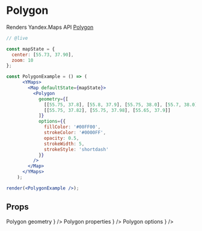 


# Polygon

Renders Yandex.Maps API [Polygon][]

```jsx
// @live

const mapState = {
  center: [55.73, 37.90],
  zoom: 10
};

const PolygonExample = () => (
      <YMaps>
        <Map defaultState={mapState}>
          <Polygon
            geometry={[
              [[55.75, 37.8], [55.8, 37.9], [55.75, 38.0], [55.7, 38.0], [55.7, 37.8]],
              [[55.75, 37.82], [55.75, 37.98], [55.65, 37.9]]
            ]}
            options={{
              fillColor: '#00FF00',
              strokeColor: '#0000FF',
              opacity: 0.5,
              strokeWidth: 5,
              strokeStyle: 'shortdash'
            }}
          />
        </Map>
      </YMaps>
    );

render(<PolygonExample />);
```

## Props

<Props>
  <PropItem
    name="defaultGeometry"
    secondaryName="geometry"
    type="Object"
    description={
      <Link
        href="https://tech.yandex.com/maps/doc/jsapi/2.1/ref/reference/Polygon-docpage/#Polygon__param-geometry"
      >
        Polygon geometry
      </Link>
    }
  />
  <PropItem
    name="defaultProperties"
    secondaryName="properties"
    type="Array<Array<Array<number>>>"
    description={
      <Link
        href="https://tech.yandex.com/maps/doc/jsapi/2.1/ref/reference/Polygon-docpage/#Polygon__param-properties"
      >
        Polygon properties
      </Link>
    }
  />
  <PropItem
    name="defaultOptions"
    secondaryName="options"
    type="Object"
    description={
      <Link
        href="https://tech.yandex.com/maps/doc/jsapi/2.1/ref/reference/Polygon-docpage/#Polygon__param-options"
      >
        Polygon options
      </Link>
    }
  />
</Props>

<Events
  componentName="Polygon"
  url="https://tech.yandex.com/maps/doc/jsapi/2.1/ref/reference/Polygon-docpage/#Polygon__events-summary"
/>

[Polygon]: https://tech.yandex.com/maps/doc/jsapi/2.1/ref/reference/Polygon-docpage/
